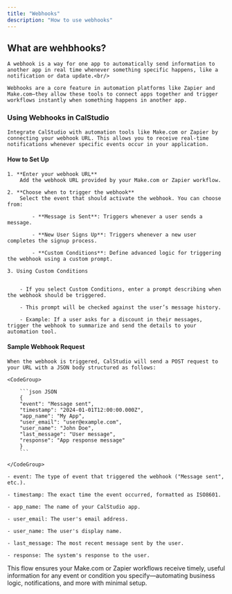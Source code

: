 ```yaml
---
title: "Webhooks"
description: "How to use webhooks"
---
```


## What are wehbhooks?

    A webhook is a way for one app to automatically send information to another app in real time whenever something specific happens, like a notification or data update.<br/>

    Webhooks are a core feature in automation platforms like Zapier and Make.com—they allow these tools to connect apps together and trigger workflows instantly when something happens in another app.

### Using Webhooks in CalStudio

    Integrate CalStudio with automation tools like Make.com or Zapier by connecting your webhook URL. This allows you to receive real-time notifications whenever specific events occur in your application.

#### How to Set Up

    1. **Enter your webhook URL**
        Add the webhook URL provided by your Make.com or Zapier workflow.

    2. **Choose when to trigger the webhook**
        Select the event that should activate the webhook. You can choose from:

            - **Message is Sent**: Triggers whenever a user sends a message.

            - **New User Signs Up**: Triggers whenever a new user completes the signup process.

            - **Custom Conditions**: Define advanced logic for triggering the webhook using a custom prompt.

    3. Using Custom Conditions


        - If you select Custom Conditions, enter a prompt describing when the webhook should be triggered.

        - This prompt will be checked against the user’s message history.

        - Example: If a user asks for a discount in their messages, trigger the webhook to summarize and send the details to your automation tool.

#### Sample Webhook Request

    When the webhook is triggered, CalStudio will send a POST request to your URL with a JSON body structured as follows:

    <CodeGroup>

        ```json JSON
        {
        "event": "Message sent",
        "timestamp": "2024-01-01T12:00:00.000Z",
        "app_name": "My App",
        "user_email": "user@example.com",
        "user_name": "John Doe",
        "last_message": "User message",
        "response": "App response message"
        }
        ```

    </CodeGroup>

    - event: The type of event that triggered the webhook ("Message sent", etc.).

    - timestamp: The exact time the event occurred, formatted as ISO8601.

    - app_name: The name of your CalStudio app.

    - user_email: The user's email address.

    - user_name: The user's display name.

    - last_message: The most recent message sent by the user.

    - response: The system's response to the user.

This flow ensures your Make.com or Zapier workflows receive timely, useful information for any event or condition you specify—automating business logic, notifications, and more with minimal setup.
